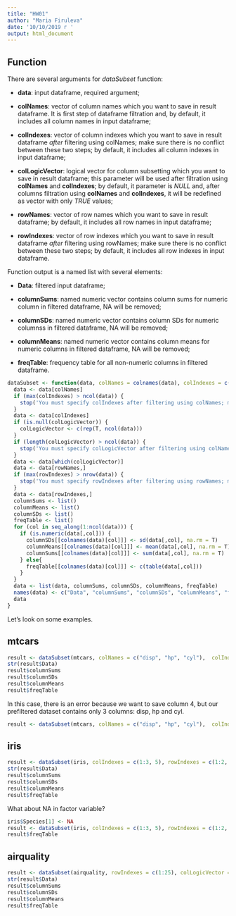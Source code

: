 ```yaml
---
title: "HW01"
author: "Maria Firuleva"
date: '10/10/2019 г '
output: html_document
---
```



## Function

There are several arguments for *dataSubset* function:

  * **data**: input dataframe, required argument;
  
  * **colNames**: vector of column names which you want to save in result dataframe. It is first step of dataframe filtration and, by default, it includes all column names in input dataframe;
  
  * **colIndexes**: vector of column indexes which you want to save in result dataframe *after* filtering using colNames; make sure there is no conflict between these two steps; by default, it includes all column indexes in input dataframe;
  
  * **colLogicVector**: logical vector for column subsetting which you want to save in result dataframe; this parameter will be used after filtration using **colNames** and **colIndexes**; by default, it parameter is *NULL* and, after columns filtration using **colNames** and **colIndexes**, it will be redefined as vector with only *TRUE* values;
  
  * **rowNames**: vector of row names which you want to save in result dataframe; by default, it includes all row names in input dataframe;
  
  * **rowIndexes**: vector of row indexes which you want to save in result dataframe *after* filtering using rowNames; make sure there is no conflict between these two steps; by default, it includes all row indexes in input dataframe.
  

Function output is a named list with several elements:

  * **Data**: filtered input dataframe;
  
  * **columnSums**: named numeric vector contains column sums for numeric column in filtered dataframe, NA will be removed;
  
  * **columnSDs**: named numeric vector contains column SDs for numeric columnss in filtered dataframe, NA will be removed;
  
  * **columnMeans**: named numeric vector contains column means for numeric columns in filtered dataframe, NA will be removed;
  
  * **freqTable**: frequency table for all non-numeric columns in filtered dataframe.


```r
dataSubset <- function(data, colNames = colnames(data), colIndexes = c(1:ncol(data)), colLogicVector = NULL, rowNames = rownames(data), rowIndexes = c(1:nrow(data))) {
  data <- data[colNames]
  if (max(colIndexes) > ncol(data)) {
    stop('You must specify colIndexes after filtering using colNames; make sure there is no conflict between these arguments.')
  }
  data <- data[colIndexes]
  if (is.null(colLogicVector)) {
    colLogicVector <- c(rep(T, ncol(data)))
  }
  if (length(colLogicVector) > ncol(data)) {
    stop('You must specify colLogicVector after filtering using colNames and colIndexes; make sure there is no conflict between these arguments.')
  }
  data <- data[which(colLogicVector)]
  data <- data[rowNames,]
  if (max(rowIndexes) > nrow(data)) {
    stop('You must specify rowIndexes after filtering using rowNames; make sure there is no conflict between these arguments.')
  }
  data <- data[rowIndexes,]
  columnSums <- list()
  columnMeans <- list()
  columnSDs <- list()
  freqTable <- list()
  for (col in seq_along(1:ncol(data))) {
    if (is.numeric(data[,col])) {
      columnSDs[[colnames(data)[col]]] <- sd(data[,col], na.rm = T)
      columnMeans[[colnames(data)[col]]] <- mean(data[,col], na.rm = T)
      columnSums[[colnames(data)[col]]] <- sum(data[,col], na.rm = T)
    } else{
      freqTable[[colnames(data)[col]]] <- c(table(data[,col]))
    }
  }
  data <- list(data, columnSums, columnSDs, columnMeans, freqTable)
  names(data) <- c("Data", "columnSums", "columnSDs", "columnMeans", "freqTable")
  data
}
```

Let's look on some examples.

## mtcars

```r
result <- dataSubset(mtcars, colNames = c("disp", "hp", "cyl"),  colIndexes = c(1:3), rowNames = c("Mazda RX4", "Merc 450SE", "Fiat 128", "Ford Pantera L"), rowIndexes = c(1:2))
str(result$Data)
result$columnSums
result$columnSDs
result$columnMeans
result$freqTable
```

In this case, there is an error because we want to save column 4, but our prefiltered dataset contains only 3 columns: disp, hp and cyl.

```r
result <- dataSubset(mtcars, colNames = c("disp", "hp", "cyl"),  colIndexes = c(1:4), rowNames = c("Mazda RX4", "Merc 450SE", "Fiat 128", "Ford Pantera L"), rowIndexes = c(1:2))
```



## iris

```r
result <- dataSubset(iris, colIndexes = c(1:3, 5), rowIndexes = c(1:2, 89:95, 110:130))
str(result$Data)
result$columnSums
result$columnSDs
result$columnMeans
result$freqTable
```

What about NA in factor variable?

```r
iris$Species[1] <- NA
result <- dataSubset(iris, colIndexes = c(1:3, 5), rowIndexes = c(1:2, 89:95, 110:130))
result$freqTable
```


## airquality

```r
result <- dataSubset(airquality, rowIndexes = c(1:25), colLogicVector = c(T, F, T, F))
str(result$Data)
result$columnSums
result$columnSDs
result$columnMeans
result$freqTable
```

